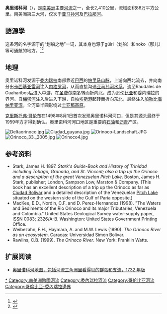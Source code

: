 {{NoteTA|zh-cn:奥里诺科; zh-hk:奧里諾科; zh-tw:奧利諾科}}
{{Geobox River
<!-- *** Heading *** -->
| name                      = 奧里諾科河<br />Orinoco
| native_name               = 
| other_name                = 
| category                  = 
<!-- *** Image *** -->
| image                     = Orinico ciudad bilivar venezuela.jpg
| image_caption             =委内瑞拉河段
<!-- *** Name *** -->
| etymology                 = 
| nickname                  = 
<!-- *** Country etc. *** -->
| country                   = {{VEN}}
| country1                  = {{COL}}
| state                     = 
| region                    = 
| district                  = 
| municipality              = 
<!-- *** Family *** -->
| parent                    = 
| tributary_left            = 
| tributary_right           = 
| city                      = 
| landmark                  = 
<!-- *** Locations *** -->
| source                    = 
| source_location           = Cerro Delgado-Chalbaud
| source_region             = 帕里马
| source_country            = 委内瑞拉
| source_elevation          = 1047
| source_lat_d              = 02
| source_lat_m              = 19
| source_lat_s              = 05
| source_lat_NS             = N
| source_long_d             = 63
| source_long_m             = 21
| source_long_s             = 42
| source_long_EW            = W
| mouth                     = Delta Amacuro
| mouth_location            = 大西洋
| mouth_country             = 委内瑞拉
| mouth_elevation           = 0
| mouth_lat_d               = 
| mouth_long_d              = 
<!-- *** Dimensions *** -->
| length                    = 2410
| width                     = 
| depth                     = 
| watershed                 = 880000
| discharge                 = 33000
| discharge_location        = 
<!-- *** Free frields *** -->
| free                      = 
<!-- *** Maps *** -->
| map                       = Orinoco drainage basin map (zones)-es.svg
| map_caption               =
| map_locator               = 
<!-- *** Websites *** -->
| commons                   = 
| statistics                = 
| website                   = 
<!-- *** Footnotes *** -->
| footnotes                 = 
<!-- Processed by Geoboxer 3.0 on 2007-10-15T01:25:50+02:00 -->
}}
'''奥里诺科河'''（{{lang-es|'''Río Orinoco'''}}），是[[南美洲|南美洲]]主要[[河流|河流]]之一，全长2,410公里，流域面积88万平方公里。南美洲第三大河，仅次于[[亚马孙河|亚马孙河]]及[[巴拉那河|巴拉那河]]。

== 語源學 ==
这条河的名字源于{{tsl|en|Warao language|哇撈語}}的“划船之地”一词，其本身也源于güiri（划船）和noko（那儿）等可通航的地方。<ref>{{cite web |title=Orinoco River |url=https://www.britannica.com/place/Orinoco-River |website=Encyclopaedia Britannica |accessdate=11 April 2020 |archive-date=2019-03-23 |archive-url=https://web.archive.org/web/20190323122851/https://www.britannica.com/place/Orinoco-River |dead-url=no }}</ref><ref>{{cite web |title=Orinoco |url=http://etimologias.dechile.net/?Orinoco |website=Diccionario Etimológico Español en Línea |accessdate=11 April 2020 |archive-date=2020-08-06 |archive-url=https://web.archive.org/web/20200806012103/http://etimologias.dechile.net/?Orinoco |dead-url=no }}</ref>

== 地理 ==
奥里诺科河发源于[[委内瑞拉|委内瑞拉]]南部靠近[[巴西|巴西]]的[[帕里马山脉|帕里马山脉]]，上游向西北流去，并向南分出[[卡西基亚雷河|卡西基亚雷河]]注入[[内格罗河_(亚马逊河)|内格罗河]]，从而直接沟通[[亚马孙河|亚马孙河水系]]。流至Raudales de Guaharibos后进入中游，在[[圣费尔南多_(委内瑞拉)|圣费尔南多]]转而折向北，成为[[哥伦比亚|哥伦比亚]]和委内瑞拉的界河。自[[梅塔河|梅塔河]]注入后进入下游，自[[帕埃斯港|帕埃斯港]]起转而折向东北，最终注入[[加勒比海|加勒比海]][[帕里亚湾|帕里亚湾]]。全河呈半圆形绕过[[圭亚那高原|圭亚那高原]]。

[[克里斯托弗·哥伦布|克里斯托弗·哥伦布]]在1498年8月1日首次发现奥里诺科河河口，但是其源头最终于1959年方才得到确认。奥里诺科河河口地区是重要的[[石油|石油]]和[[沥青|沥青]]产区。

[[Image:Deltaorinoco.jpg|thumb]]
[[File:Ciudad_guyana.jpg|thumb]]
[[Image:Orinoco-Landschaft.JPG|none]]
[[Image:Orinoco_33._2005.jpg|none]]
[[Image:Orinoco4.jpg|none]]

== 参考资料 ==
* Stark, James H. 1897. ''Stark's Guide-Book and History of Trinidad including Tobago, Granada, and St. Vincent; also a trip up the Orinoco and a description of the great Venezuelan Pitch Lake''. Boston, James H. Stark, publisher; London, Sampson Low, Marston & Company. (This book has an excellent description of a trip up the Orinoco as far as [[玻利瓦尔城|Ciudad Bolívar]] and a detailed description of the Venezuelan [[彼奇湖|Pitch Lake]] situated on the western side of the Gulf of Paria opposite.)
* MacKee, E.D., Nordin, C.F. and D. Perez-Hernandez (1998). "The Waters and Sediments of the Rio Orinoco and its major Tributaries, Venezuela and Colombia." United States Geological Survey water-supply paper, ISSN 0083; 2326/A-B. Washington: United States Government Printing Office. 
* Weibezahn, F.H., Haymara, A. and M.W. Lewis (1990). ''The Orinoco River as an ecosystem''. Caracas: Universidad Simon Bolivar. 
* Rawlins, C.B. (1999). ''The Orinoco River''. New York: Franklin Watts.

==扩展阅读==

*[http://www.wdl.org/zh/item/525 奥里诺科河地图，包括河流三角洲里看得见的群岛和支流，1732 年版] {{Wayback|url=http://www.wdl.org/zh/item/525 |date=20200907103917 }}

{{Authority control}}
{{DEFAULTSORT:Orinoco}}
[[Category:奧里諾科河|*]]
[[Category:南美洲跨國河流|Category:南美洲跨國河流]]
[[Category:委內瑞拉河流|Category:委內瑞拉河流]]
[[Category:哥伦比亚河流|Category:哥伦比亚河流]]
[[Category:哥倫比亞-委內瑞拉邊界|Category:哥倫比亞-委內瑞拉邊界]]